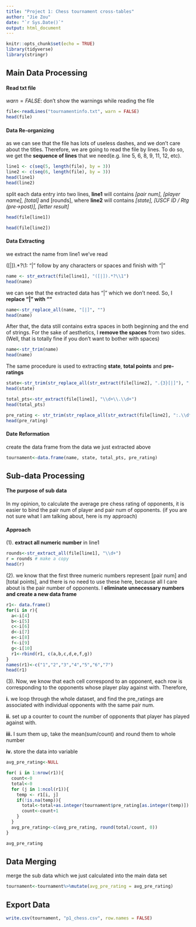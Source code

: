 ```yaml
---
title: "Project 1: Chess tournament cross-tables"
author: "Jie Zou"
date: "`r Sys.Date()`"
output: html_document
---
```


```r
knitr::opts_chunk$set(echo = TRUE)
library(tidyverse)
library(stringr)
```

## Main Data Processing

#### Read txt file

$warn = FALSE$: don't show the warnings while reading the file
```r
file<-readLines("tournamentinfo.txt", warn = FALSE)
head(file)
```



#### Data Re-organizing

as we can see that the file has lots of useless dashes, and we don't care about the titles. Therefore, we are going to read the file by lines. To do so, we get the **sequence of lines** that we need(e.g. line 5, 6, 8, 9, 11, 12, etc). 

```r
line1 <- c(seq(5, length(file), by = 3))
line2 <- c(seq(6, length(file), by = 3))
head(line1)
head(line2)
```

split each data entry into two lines, **line1** will contains *[pair num], [player name], [total]* and [rounds], where **line2** will contains *[state], [USCF ID / Rtg (pre->post)], [letter result]*
```r
head(file[line1])
```

```r
head(file[line2])
```



#### Data Extracting

we extract the name from line1 we've read

([|]).*?\\1: "|" follow by any characters or spaces and finish with "|"
```r
name <- str_extract(file[line1], "([|]).*?\\1")
head(name)
```

we can see that the extracted data has "|" which we don't need. So, I **replace "|" with ""**
```r
name<-str_replace_all(name, "[|]", "")
head(name)
```

After that, the data still contains extra spaces in both beginning and the end of strings. For the sake of aesthetics, I **remove the spaces** from two sides. (Well, that is totally fine if you don't want to bother with spaces)
```r
name<-str_trim(name)
head(name)
```


The same procedure is used to extracting **state**, **total points** and **pre-ratings**
```r
state<-str_trim(str_replace_all(str_extract(file[line2], ".{3}[|]"), "[|]", ""))
head(state)
```
```r
total_pts<-str_extract(file[line1], "\\d+\\.\\d+")
head(total_pts)
```

```r
pre_rating <- str_trim(str_replace_all(str_extract(file[line2], ":.\\d*.+?[-]"), ":|[-]|P\\d+", ""))
head(pre_rating)
```


#### Date Reformation

create the data frame from the data we just extracted above
```r
tournament<-data.frame(name, state, total_pts, pre_rating)
```


## Sub-data Processing

#### The purpose of sub data

In my opinion, to calculate the average pre chess rating of opponents, it is easier to bind the pair num of player and pair num of opponents. (if you are not sure what I am talking about, here is my approach)

#### Approach

(1). **extract all numeric number** in line1
```r
rounds<-str_extract_all(file[line1], "\\d+")
r = rounds # make a copy
head(r)
```


(2). we know that the first three numeric numbers represent [pair num] and [total points], and there is no need to use these here, because all I care about is the pair number of opponents. I **eliminate unnecessary numbers and create a new data frame**
```r
r1<- data.frame()
for(i in r){
  a<-i[4]
  b<-i[5]
  c<-i[6]
  d<-i[7]
  e<-i[8]
  f<-i[9]
  g<-i[10]
  r1<-rbind(r1, c(a,b,c,d,e,f,g))
}
names(r1)<-c("1","2","3","4","5","6","7")
head(r1)
```

(3). Now, we know that each cell correspond to an opponent, each row is corresponding to the opponents whose player play against with. Therefore,

**i.** we loop through the whole dataset, and find the pre_ratings are associated with individual opponents with the same pair num. 

**ii.** set up a counter to count the number of opponents that player has played against with.

**iii.** I sum them up, take the mean(sum/count) and round them to whole number

**iv.** store the data into variable 

```r
avg_pre_rating<-NULL

for( i in 1:nrow(r1)){
  count<-0
  total<-0
  for (j in 1:ncol(r1)){
    temp <- r1[i, j]
    if(!is.na(temp)){
      total<-total+as.integer(tournament$pre_rating[as.integer(temp)])
      count<-count+1
    }
  }
  avg_pre_rating<-c(avg_pre_rating, round(total/count, 0))
}

avg_pre_rating
```


## Data Merging

merge the sub data which we just calculated into the main data set
```r
tournament<-tournament%>%mutate(avg_pre_rating = avg_pre_rating)

```


## Export Data
```r
write.csv(tournament, "p1_chess.csv", row.names = FALSE)
```

